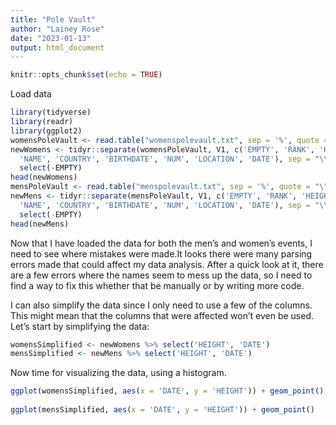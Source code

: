 ```yaml
---
title: "Pole Vault"
author: "Lainey Rose"
date: "2023-01-13"
output: html_document
---
```


```r
knitr::opts_chunk$set(echo = TRUE)
```

Load data

```r
library(tidyverse)
library(readr)
library(ggplot2)
womensPoleVault <- read.table("womenspolevault.txt", sep = '%', quote = "\"")
newWomens <- tidyr::separate(womensPoleVault, V1, c('EMPTY', 'RANK', 'HEIGHT', 
  'NAME', 'COUNTRY', 'BIRTHDATE', 'NUM', 'LOCATION', 'DATE'), sep = "\\s{2,}", ) %>%
  select(-EMPTY)
head(newWomens)
mensPoleVault <- read.table("menspolevault.txt", sep = '%', quote = "\"")
newMens <- tidyr::separate(mensPoleVault, V1, c('EMPTY', 'RANK', 'HEIGHT', 
  'NAME', 'COUNTRY', 'BIRTHDATE', 'NUM', 'LOCATION', 'DATE'), sep = "\\s{2,}", ) %>%
  select(-EMPTY)
head(newMens)


```

Now that I have loaded the data for both the men's and women's events, I need to see where mistakes were made.It looks there were many parsing errors made that could affect my data analysis. After a quick look at it, there are a few errors where the names seem to mess up the data, so I need to find a way to fix this whether that be manually or by writing more code.


I can also simplify the data since I only need to use a few of the columns. This might mean that the columns that were affected won't even be used. Let's start by simplifying the data:

```r
womensSimplified <- newWomens %>% select('HEIGHT', 'DATE')
mensSimplified <- newMens %>% select('HEIGHT', 'DATE')
```


Now time for visualizing the data, using a histogram.

```r
ggplot(womensSimplified, aes(x = 'DATE', y = 'HEIGHT')) + geom_point()
       
ggplot(mensSimplified, aes(x = 'DATE', y = 'HEIGHT')) + geom_point()

```

